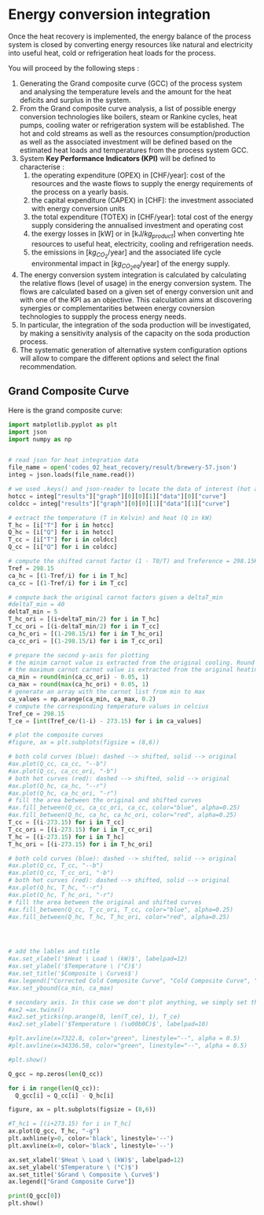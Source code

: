 # Energy conversion integration

Once the heat recovery is implemented, the energy balance of the process system is closed by converting energy resources like natural and electricity into useful heat, cold or refrigeration heat loads for the process.

You will proceed by the following steps :

1. Generating the Grand composite curve (GCC) of the process system and analysing the temperature levels and the amount for the heat deficits and surplus in the system. 
2. From the Grand composite curve analysis, a list of possible energy conversion technologies like boilers, steam or Rankine cycles, heat pumps, cooling water or refrigeration system will be established. The hot and cold streams as well as the resources consumption/production as well as the associated investment will be defined based on the estimated heat loads and temperatures from the process system GCC.
3. System **Key Performance Indicators (KPI)** will be defined to characterise :
     1. the operating expenditure (OPEX) in [CHF/year]: cost of the resources and the waste flows to supply the energy requirements of the process on a yearly basis.
     2. the capital expenditure (CAPEX) in [CHF]: the investment associated with energy conversion units
     3. the total expenditure (TOTEX) in [CHF/year]: total cost of the energy supply considering the annualised investment and operating cost
     3. the exergy losses in [kW] or in [kJ/$kg_{product}$] when converting hte resources to useful heat, electricity, cooling and refrigeration needs.
     4. the emissions  in [$kg_{CO_{2}}$/year] and the associated life cycle environmental impact in [$kg_{CO_{2}eq}$/year] of the energy supply.
4. The energy conversion system integration is calculated by calculating the relative flows (level of usage) in the energy conversion system. The flows are calculated based on a given set of energy conversion unit and with one of the KPI as an objective. This calculation aims at discovering synergies or complementarities between energy covnersion technologies to suppply the process energy needs.
5. In particular, the integration of the soda production will be investigated, by making a sensitivity analysis of the capacity on the soda production process.
6. The systematic generation of alternative system configuration options will allow to compare the different options and select the final recommendation.


## Grand Composite Curve

Here is the grand composite curve:
```python
import matplotlib.pyplot as plt
import json
import numpy as np


# read json for heat integration data
file_name = open('codes_02_heat_recovery/result/brewery-57.json')
integ = json.loads(file_name.read())

# we used .keys() and json-reader to locate the data of interest (hot and cold composite curves)
hotcc = integ["results"]["graph"][0][0][1]["data"][0]["curve"]
coldcc = integ["results"]["graph"][0][0][1]["data"][1]["curve"]

# extract the temperature (T in Kelvin) and heat (Q in kW)
T_hc = [i["T"] for i in hotcc]
Q_hc = [i["Q"] for i in hotcc]
T_cc = [i["T"] for i in coldcc]
Q_cc = [i["Q"] for i in coldcc]

# compute the shifted carnot factor (1 - T0/T) and Treference = 298.15K
Tref = 298.15 
ca_hc = [(1-Tref/i) for i in T_hc]
ca_cc = [(1-Tref/i) for i in T_cc]

# compute back the original carnot factors given a deltaT_min
#deltaT_min = 40
deltaT_min = 5
T_hc_ori = [(i+deltaT_min/2) for i in T_hc]
T_cc_ori = [(i-deltaT_min/2) for i in T_cc]
ca_hc_ori = [(1-298.15/i) for i in T_hc_ori]
ca_cc_ori = [(1-298.15/i) for i in T_cc_ori]

# prepare the second y-axis for plotting
# the minim carnot value is extracted from the original cooling. Round it to the lowest .0
# the maximum carnot carnot value is extracted from the original heating. Round it to the highest .0
ca_min = round(min(ca_cc_ori) - 0.05, 1)
ca_max = round(max(ca_hc_ori) + 0.05, 1)
# generate an array with the carnot list from min to max
ca_values = np.arange(ca_min, ca_max, 0.2)
# compute the corresponding temperature values in celcius
Tref_ce = 298.15
T_ce = [int(Tref_ce/(1-i) - 273.15) for i in ca_values]

# plot the composite curves
#figure, ax = plt.subplots(figsize = (8,6))

# both cold curves (blue): dashed --> shifted, solid --> original
#ax.plot(Q_cc, ca_cc, "--b")
#ax.plot(Q_cc, ca_cc_ori, "-b")
# both hot curves (red): dashed --> shifted, solid --> original
#ax.plot(Q_hc, ca_hc, "--r")
#ax.plot(Q_hc, ca_hc_ori, "-r")
# fill the area between the original and shifted curves
#ax.fill_between(Q_cc, ca_cc_ori, ca_cc, color="blue", alpha=0.25)
#ax.fill_between(Q_hc, ca_hc, ca_hc_ori, color="red", alpha=0.25)
T_cc = [(i-273.15) for i in T_cc]
T_cc_ori = [(i-273.15) for i in T_cc_ori]
T_hc = [(i-273.15) for i in T_hc]
T_hc_ori = [(i-273.15) for i in T_hc_ori]

# both cold curves (blue): dashed --> shifted, solid --> original
#ax.plot(Q_cc, T_cc, "--b")
#ax.plot(Q_cc, T_cc_ori, "-b")
# both hot curves (red): dashed --> shifted, solid --> original
#ax.plot(Q_hc, T_hc, "--r")
#ax.plot(Q_hc, T_hc_ori, "-r")
# fill the area between the original and shifted curves
#ax.fill_between(Q_cc, T_cc_ori, T_cc, color="blue", alpha=0.25)
#ax.fill_between(Q_hc, T_hc, T_hc_ori, color="red", alpha=0.25)




# add the lables and title
#ax.set_xlabel('$Heat \ Load \ (kW)$', labelpad=12)
#ax.set_ylabel('$Temperature \ (°C)$')
#ax.set_title('$Composite \ Curves$')
#ax.legend(["Corrected Cold Composite Curve", "Cold Composite Curve", "Corrected Hot Composite Curve", "Hot Composite Curve"])
#ax.set_ybound(ca_min, ca_max)

# secondary axis. In this case we don't plot anything, we simply set the secondary axis ticks
#ax2 =ax.twinx()
#ax2.set_yticks(np.arange(0, len(T_ce), 1), T_ce)
#ax2.set_ylabel('$Temperature \ (\u00b0C)$', labelpad=10)

#plt.axvline(x=7322.8, color="green", linestyle="--", alpha = 0.5)
#plt.axvline(x=34336.58, color="green", linestyle="--", alpha = 0.5)

#plt.show()

```


```python

Q_gcc = np.zeros(len(Q_cc))

for i in range(len(Q_cc)):
  Q_gcc[i] = Q_cc[i] - Q_hc[i]  

figure, ax = plt.subplots(figsize = (8,6))

#T_hc1 = [(i+273.15) for i in T_hc]
ax.plot(Q_gcc, T_hc, "-g")
plt.axhline(y=0, color='black', linestyle='--')
plt.axvline(x=0, color='black', linestyle='--')

ax.set_xlabel('$Heat \ Load \ (kW)$', labelpad=12)
ax.set_ylabel('$Temperature \ (°C)$')
ax.set_title('$Grand \ Composite \ Curve$')
ax.legend(["Grand Composite Curve"])

print(Q_gcc[0])
plt.show()

```
